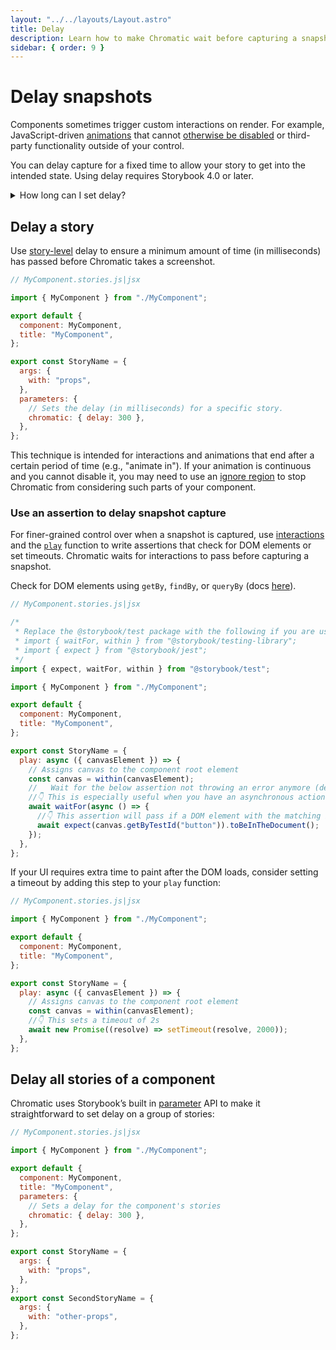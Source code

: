 ```yaml
---
layout: "../../layouts/Layout.astro"
title: Delay
description: Learn how to make Chromatic wait before capturing a snapshot
sidebar: { order: 9 }
---
```



# Delay snapshots

Components sometimes trigger custom interactions on render. For example, JavaScript-driven [animations](/docs/animations#javascript-animations) that cannot [otherwise be disabled](/docs/snapshots#improve-snapshot-consistency) or third-party functionality outside of your control.

You can delay capture for a fixed time to allow your story to get into the intended state. Using delay requires Storybook 4.0 or later.

<details>
<summary>How long can I set delay?</summary>

The maximum time for snapshot capture is 15s. Your story should finish loading resources and be ready to capture in 15s.

</details>

## Delay a story

Use [story-level](https://storybook.js.org/docs/react/writing-stories/parameters#story-parameters) delay to ensure a minimum amount of time (in milliseconds) has passed before Chromatic takes a screenshot.

<ParamsCallout name="delay" />

```js
// MyComponent.stories.js|jsx

import { MyComponent } from "./MyComponent";

export default {
  component: MyComponent,
  title: "MyComponent",
};

export const StoryName = {
  args: {
    with: "props",
  },
  parameters: {
    // Sets the delay (in milliseconds) for a specific story.
    chromatic: { delay: 300 },
  },
};
```

This technique is intended for interactions and animations that end after a certain period of time (e.g., "animate in"). If your animation is continuous and you cannot disable it, you may need to use an [ignore region](/docs/ignoring-elements) to stop Chromatic from considering such parts of your component.

### Use an assertion to delay snapshot capture

For finer-grained control over when a snapshot is captured, use [interactions](/docs/interactions) and the [`play`](https://storybook.js.org/docs/react/writing-stories/play-function) function to write assertions that check for DOM elements or set timeouts. Chromatic waits for interactions to pass before capturing a snapshot.

Check for DOM elements using `getBy`, `findBy`, or `queryBy` (docs [here](https://testing-library.com/docs/dom-testing-library/cheatsheet/#queries)).

```js
// MyComponent.stories.js|jsx

/*
 * Replace the @storybook/test package with the following if you are using a version of Storybook earlier than 8.0:
 * import { waitFor, within } from "@storybook/testing-library";
 * import { expect } from "@storybook/jest";
 */
import { expect, waitFor, within } from "@storybook/test";

import { MyComponent } from "./MyComponent";

export default {
  component: MyComponent,
  title: "MyComponent",
};

export const StoryName = {
  play: async ({ canvasElement }) => {
    // Assigns canvas to the component root element
    const canvas = within(canvasElement);
    //   Wait for the below assertion not throwing an error anymore (default timeout is 1000ms)
    //👇 This is especially useful when you have an asynchronous action or component that you want to wait for
    await waitFor(async () => {
      //👇 This assertion will pass if a DOM element with the matching id exists
      await expect(canvas.getByTestId("button")).toBeInTheDocument();
    });
  },
};
```

If your UI requires extra time to paint after the DOM loads, consider setting a timeout by adding this step to your `play` function:

```javascript
// MyComponent.stories.js|jsx

import { MyComponent } from "./MyComponent";

export default {
  component: MyComponent,
  title: "MyComponent",
};

export const StoryName = {
  play: async ({ canvasElement }) => {
    // Assigns canvas to the component root element
    const canvas = within(canvasElement);
    //👇 This sets a timeout of 2s
    await new Promise((resolve) => setTimeout(resolve, 2000));
  },
};
```

## Delay all stories of a component

Chromatic uses Storybook’s built in [parameter](https://storybook.js.org/docs/react/writing-stories/parameters#component-parameters) API to make it straightforward to set delay on a group of stories:

```js
// MyComponent.stories.js|jsx

import { MyComponent } from "./MyComponent";

export default {
  component: MyComponent,
  title: "MyComponent",
  parameters: {
    // Sets a delay for the component's stories
    chromatic: { delay: 300 },
  },
};

export const StoryName = {
  args: {
    with: "props",
  },
};
export const SecondStoryName = {
  args: {
    with: "other-props",
  },
};
```
